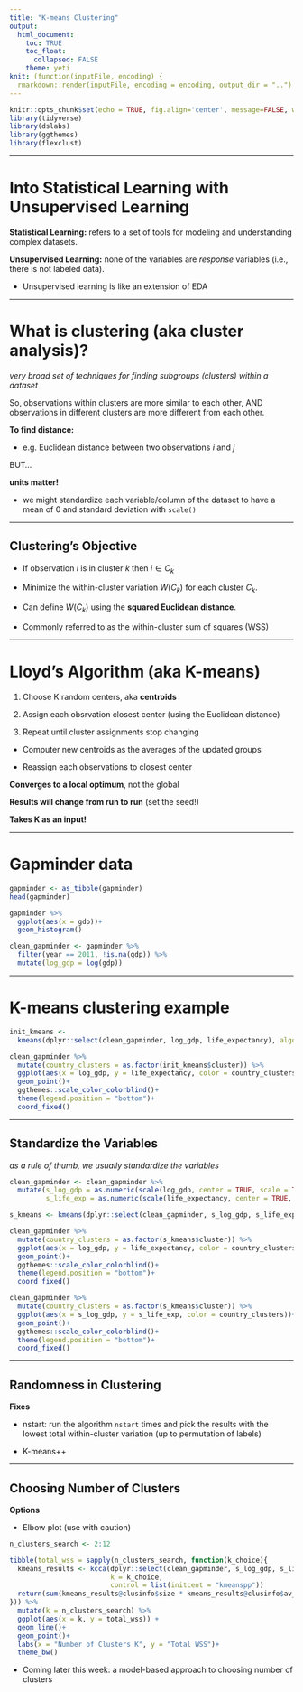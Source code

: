 ```yaml
---
title: "K-means Clustering"
output: 
  html_document:
    toc: TRUE
    toc_float:
      collapsed: FALSE
    theme: yeti
knit: (function(inputFile, encoding) {
  rmarkdown::render(inputFile, encoding = encoding, output_dir = "..") })
---
```


```r
knitr::opts_chunk$set(echo = TRUE, fig.align='center', message=FALSE, warning=FALSE)
library(tidyverse)
library(dslabs)
library(ggthemes)
library(flexclust)
```

----

# Into Statistical Learning with Unsupervised Learning 

**Statistical Learning:** refers to a set of tools for modeling and understanding complex datasets.

**Unsupervised Learning:** none of the variables are *response* variables (i.e., there is not labeled data). 
 
  * Unsupervised learning is like an extension of EDA
  
----
  
# What is clustering (aka cluster analysis)?

  *very broad set of techniques for finding subgroups (clusters) within a dataset*

So, observations within clusters are more similar to each other, AND observations in different clusters are more different from each other.

**To find distance:**

* e.g. Euclidean distance between two observations *i* and *j*

BUT...

  **units matter!** 

* we might standardize each variable/column of the dataset to have a mean of 0 and standard deviation with `scale()`

----

## Clustering's Objective

* If observation *i* is in cluster *k* then $i \in C_k$

* Minimize the within-cluster variation $W(C_k)$ for each cluster $C_k$.

* Can define $W(C_k)$ using the **squared Euclidean distance**.

* Commonly referred to as the within-cluster sum of squares (WSS)

----

# Lloyd's Algorithm (aka K-means)

(1) Choose K random centers, aka **centroids**

(2) Assign each obsrvation closest center (using the Euclidean distance)

(3) Repeat until cluster assignments stop changing 

  * Computer new centroids as the averages of the updated groups 
  
  * Reassign each observations to closest center

**Converges to a local optimum**, not the global

**Results will change from run to run** (set the seed!)

**Takes K as an input!**

----

# Gapminder data 

```r
gapminder <- as_tibble(gapminder)
head(gapminder)
```

```r
gapminder %>% 
  ggplot(aes(x = gdp))+
  geom_histogram()
```


```r
clean_gapminder <- gapminder %>% 
  filter(year == 2011, !is.na(gdp)) %>% 
  mutate(log_gdp = log(gdp))
```

----

# K-means clustering example

```r
init_kmeans <-
  kmeans(dplyr::select(clean_gapminder, log_gdp, life_expectancy), algorithm = "Lloyd", centers = 4, nstart = 1)

clean_gapminder %>% 
  mutate(country_clusters = as.factor(init_kmeans$cluster)) %>% 
  ggplot(aes(x = log_gdp, y = life_expectancy, color = country_clusters))+
  geom_point()+
  ggthemes::scale_color_colorblind()+
  theme(legend.position = "bottom")+
  coord_fixed()
```

----

## Standardize the Variables

*as a rule of thumb, we usually standardize the variables*

```r
clean_gapminder <- clean_gapminder %>% 
  mutate(s_log_gdp = as.numeric(scale(log_gdp, center = TRUE, scale = TRUE)),
         s_life_exp = as.numeric(scale(life_expectancy, center = TRUE, scale = TRUE)))

s_kmeans <- kmeans(dplyr::select(clean_gapminder, s_log_gdp, s_life_exp), algorithm = "Lloyd", centers = 4, nstart = 1)

clean_gapminder %>% 
  mutate(country_clusters = as.factor(s_kmeans$cluster)) %>% 
  ggplot(aes(x = log_gdp, y = life_expectancy, color = country_clusters))+
  geom_point()+
  ggthemes::scale_color_colorblind()+
  theme(legend.position = "bottom")+
  coord_fixed()
```

```r
clean_gapminder %>% 
  mutate(country_clusters = as.factor(s_kmeans$cluster)) %>% 
  ggplot(aes(x = s_log_gdp, y = s_life_exp, color = country_clusters))+
  geom_point()+
  ggthemes::scale_color_colorblind()+
  theme(legend.position = "bottom")+
  coord_fixed()
```

----

## Randomness in Clustering

**Fixes**

* nstart: run the algorithm `nstart` times and pick the results with the lowest total within-cluster variation (up to permutation of labels)

* K-means++

----

## Choosing Number of Clusters

**Options**

* Elbow plot (use with caution)

```r
n_clusters_search <- 2:12

tibble(total_wss = sapply(n_clusters_search, function(k_choice){
  kmeans_results <- kcca(dplyr::select(clean_gapminder, s_log_gdp, s_life_exp),
                         k = k_choice,
                         control = list(initcent = "kmeanspp"))
  return(sum(kmeans_results@clusinfo$size * kmeans_results@clusinfo$av_dist))
})) %>% 
  mutate(k = n_clusters_search) %>% 
  ggplot(aes(x = k, y = total_wss)) +
  geom_line()+
  geom_point()+
  labs(x = "Number of Clusters K", y = "Total WSS")+
  theme_bw()
```


* Coming later this week: a model-based approach to choosing number of clusters
